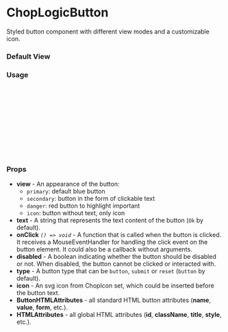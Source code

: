 
<Meta of={ButtonStories} title='Button' />

# ChopLogicButton

Styled button component with different view modes and a customizable icon.

### Default View

<Canvas of={ButtonStories.PrimaryButton} />

### Usage

```ts
import { ChopLogicButton, ChopIcon } from 'chop-logic-components';
import { createCopy } from 'utils/copy';
import { Icon } from 'chop-logic-components';

const Example = () => {
  return (
    <ChopLogicButton text="Copy" onCick={createCopy} icon={Icon.Copy} />
  );
};

export default Example;
```

### Props

- **view** - An appearance of the button:
  - `primary`: default blue button
  - `secondary`: button in the form of clickable text
  - `danger`: red button to highlight important
  - `icon`: button without text, only icon
- **text** - A string that represents the text content of the button (`Ok` by default).
- **onClick** _`() => void`_ - A function that is called when the button is clicked. It receives a MouseEventHandler for handling the click event on the button element. It could also be a callback without arguments.
- **disabled** - A boolean indicating whether the button should be disabled or not. When disabled, the button cannot be clicked or interacted with.
- **type** - A button type that can be `button`, `submit` or `reset` (`button` by default).
- **icon** - An svg icon from ChopIcon set, which could be inserted before the button text.
- **ButtonHTMLAttributes** - all standard HTML button attributes (**name**, **value**, **form**, etc.).
- **HTMLAttributes** - all global HTML attributes (**id**, **className**, **title**, **style**, etc.).
